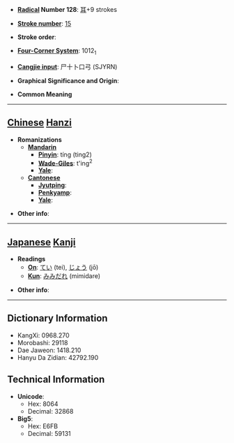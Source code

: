 * '''[[Wiktionary:Chinese radical index| Radical]] Number 128''': [[Wiktionary:Chinese radical index 耳|耳]]+9 strokes

* '''[[Wiktionary:Chinese total strokes index|Stroke number]]''': [[Wiktionary:Chinese total strokes index 15|15]]

* '''Stroke order''': 

* '''[[Wiktionary:Chinese four corner index|Four-Corner System]]''': 1012<sub>1</sub>

* '''[[Wiktionary:Chinese Cangjie index|Cangjie input]]''': 尸十卜口弓 (SJYRN)

* '''Graphical Significance and Origin''': 

* '''Common Meaning'''

----

== [[Chinese]] [[Hanzi]] ==

* '''Romanizations'''
** '''[[Mandarin]]'''
*** '''[[Pinyin]]''': tíng (ting2)
*** '''[[Wade-Giles]]''': t'ing<sup>2</sup>
*** '''[[Yale]]''': 
** '''[[Cantonese]]'''
*** '''[[Jyutping]]''':
*** '''[[Penkyamp]]''': 
*** '''[[Yale]]''': 

* '''Other info''': 

----

== [[Japanese]] [[Kanji]] ==

* '''Readings'''
** '''[[On]]''': [[てい]] (tei), [[じょう]] (jō)
** '''[[Kun]]''': [[みみだれ]] (mimidare)

* '''Other info''':  

----

== Dictionary Information ==

* KangXi: 0968.270
* Morobashi: 29118
* Dae Jaweon: 1418.210
* Hanyu Da Zidian: 42792.190

== Technical Information ==

* '''Unicode''':
** Hex: 8064
** Decimal: 32868
* '''Big5''':
** Hex: E6FB
** Decimal: 59131